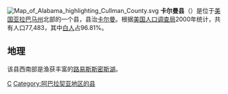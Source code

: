 [[File:Map_of_Alabama_highlighting_Cullman_County.svg|right]]
'''卡尔曼县'''（{{lang-en|Cullman County}}）是位于[[美国|美国]][[亚拉巴马州|亚拉巴马州]]北部的一个县，县治[[卡尔曼_(亚拉巴马州)|卡尔曼]]。根据[[美国人口调查局|美国人口调查局]]2000年统计，共有人口77,483，其中[[白人|白人]]占96.81%。

== 地理 ==
该县西南部是渔获丰富的[[路易斯斯密斯湖|路易斯斯密斯湖]]。
{{卡爾曼縣 (阿拉巴馬州)}}
{{Alabama}}
{{Alabama-stub}}

[[Category:亞拉巴馬州行政區劃|C]]
[[Category:阿巴拉契亚地区的县|Category:阿巴拉契亚地区的县]]